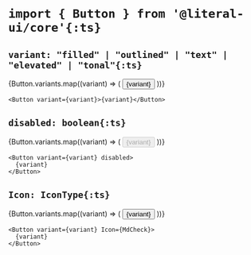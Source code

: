 
# `import { Button } from '@literal-ui/core'{:ts}`

## `variant: "filled" | "outlined" | "text" | "elevated" | "tonal"{:ts}`

<Demo>
  {Button.variants.map((variant) => (
    <Button key={variant} variant={variant}>
      {variant}
    </Button>
  ))}
</Demo>

```tsx
<Button variant={variant}>{variant}</Button>
```

## `disabled: boolean{:ts}`

<Demo>
  {Button.variants.map((variant) => (
    <Button key={variant} variant={variant} disabled>
      {variant}
    </Button>
  ))}
</Demo>

```tsx
<Button variant={variant} disabled>
  {variant}
</Button>
```

## `Icon: IconType{:ts}`

<Demo>
  {Button.variants.map((variant) => (
    <Button key={variant} variant={variant} Icon={MdCheck}>
      {variant}
    </Button>
  ))}
</Demo>

```tsx
<Button variant={variant} Icon={MdCheck}>
  {variant}
</Button>
```
